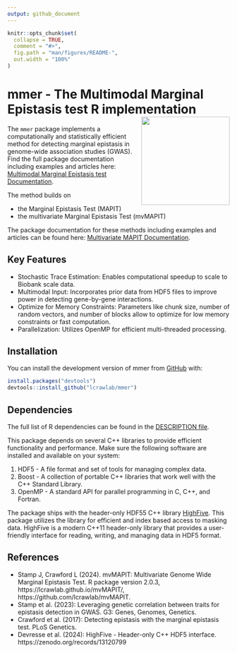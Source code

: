 ```yaml
---
output: github_document
---
```

<!-- README.md is generated from README.Rmd. Please edit that file -->
<!-- You'll still need to render `README.Rmd` regularly, to keep `README.md` up-to-date. `devtools::build_readme()` is handy for this. -->

```r
knitr::opts_chunk$set(
  collapse = TRUE,
  comment = "#>",
  fig.path = "man/figures/README-",
  out.width = "100%"
)
```

# mmer - The Multimodal Marginal Epistasis test R implementation <img src="man/figures/logo.png" align="right" height="200" alt="" />


<!-- badges: start -->
<!-- badges: end -->

The `mmer` package implements a computationally and statistically efficient method for detecting marginal epistasis in genome-wide association studies (GWAS). 
Find the full package documentation including examples and articles here: [Multimodal Marginal Epistasis test Documentation](https://jdstamp.github.io/mmer/).

The method builds on

- the Marginal Epistasis Test (MAPIT)
- the multivariate Marginal Epistasis Test (mvMAPIT) 

The package documentation for these methods including examples and articles can be found here: [Multivariate MAPIT Documentation](https://lcrawlab.github.io/mvMAPIT/). 


## Key Features

-	Stochastic Trace Estimation: Enables computational speedup to scale to Biobank scale data.
-	Multimodal Input: Incorporates prior data from HDF5 files to improve power in detecting gene-by-gene interactions.
-	Optimize for Memory Constraints: Parameters like chunk size, number of random vectors, and number of blocks allow to optimize for low memory constraints or fast computation.
-	Parallelization: Utilizes OpenMP for efficient multi-threaded processing.

## Installation

You can install the development version of mmer from [GitHub](https://github.com/) with:

``` r
install.packages("devtools")
devtools::install_github("lcrawlab/mmer")
```

## Dependencies

The full list of R dependencies can be found in the [DESCRIPTION file](https://github.com/jdstamp/mmer/blob/main/DESCRIPTION).

This package depends on several C++ libraries to provide efficient functionality and performance. 
Make sure the following software are installed and available on your system:

1. HDF5 - A file format and set of tools for managing complex data.
2. Boost - A collection of portable C++ libraries that work well with the C++ Standard Library.
3. OpenMP - A standard API for parallel programming in C, C++, and Fortran.

The package ships with the header-only HDF55 C++ library [HighFive](https://github.com/BlueBrain/HighFive).
This package utilizes the  library for efficient and index based access to masking data. HighFive is a modern C++11 header-only library that provides a user-friendly interface for reading, writing, and managing data in HDF5 format.

## References

- Stamp J, Crawford L (2024). mvMAPIT: Multivariate Genome Wide Marginal Epistasis Test. R package version 2.0.3, https://lcrawlab.github.io/mvMAPIT/, https://github.com/lcrawlab/mvMAPIT.
-	Stamp et al. (2023): Leveraging genetic correlation between traits for epistasis detection in GWAS. G3: Genes, Genomes, Genetics.
-	Crawford et al. (2017): Detecting epistasis with the marginal epistasis test. PLoS Genetics.
- Devresse et al. (2024): HighFive - Header-only C++ HDF5 interface. https://zenodo.org/records/13120799

